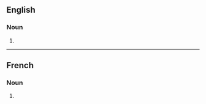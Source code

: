 ==English==

===Noun===
{{head|en|noun form}}

# {{plural of|en|affiliation}}

----

==French==

===Noun===
{{head|fr|noun form|g=f}}

# {{plural of|fr|affiliation}}